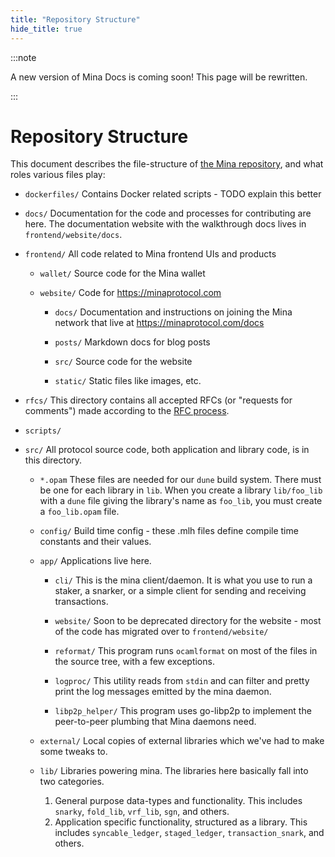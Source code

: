 ```yaml
---
title: "Repository Structure"
hide_title: true
---
```


:::note

A new version of Mina Docs is coming soon! This page will be rewritten.

:::


# Repository Structure

This document describes the file-structure of [the Mina repository](https://github.com/minaprotocol/mina), and what roles various
files play:

- `dockerfiles/`
   Contains Docker related scripts - TODO explain this better

- `docs/`
   Documentation for the code and processes for contributing are here. The documentation website with the walkthrough docs lives in `frontend/website/docs`.

- `frontend/`
   All code related to Mina frontend UIs and products

  - `wallet/`
     Source code for the Mina wallet

  - `website/`
     Code for https://minaprotocol.com

    - `docs/`
       Documentation and instructions on joining the Mina network that live at https://minaprotocol.com/docs

    - `posts/`
       Markdown docs for blog posts

    - `src/`
       Source code for the website

    - `static/`
       Static files like images, etc.

- `rfcs/`
   This directory contains all accepted RFCs (or "requests for comments") made according to the [RFC process](https://github.com/MinaProtocol/mina/blob/master/CONTRIBUTING.md#rfcs).

- `scripts/`

- `src/`
   All protocol source code, both application and library code, is in this directory.

  - `*.opam`
     These files are needed for our `dune` build system. There must be one for each
    library in `lib`. When you create a library `lib/foo_lib` with a `dune` file giving
    the library's name as `foo_lib`, you must create a `foo_lib.opam` file.

  - `config/`
     Build time config - these .mlh files define compile time constants and their values.

  - `app/`
     Applications live here.

    - `cli/`
       This is the mina client/daemon. It is what you use to run a staker, a snarker, or a simple client for sending and receiving transactions.

    - `website/`
       Soon to be deprecated directory for the website - most of the code has migrated over to `frontend/website/`

    - `reformat/`
       This program runs `ocamlformat` on most of the files in the source tree, with a few exceptions.

    - `logproc/`
       This utility reads from `stdin` and can filter and pretty print the log messages emitted by the mina daemon.

    - `libp2p_helper/`
       This program uses go-libp2p to implement the peer-to-peer plumbing that Mina daemons need.

  - `external/`
     Local copies of external libraries which we've had to make some tweaks to.

  - `lib/`
     Libraries powering mina.
    The libraries here basically fall into two categories.
    1. General purpose data-types and functionality. This includes `snarky`, `fold_lib`, `vrf_lib`, `sgn`, and others.
    2. Application specific functionality, structured as a library. This includes `syncable_ledger`, `staged_ledger`, `transaction_snark`, and others.
